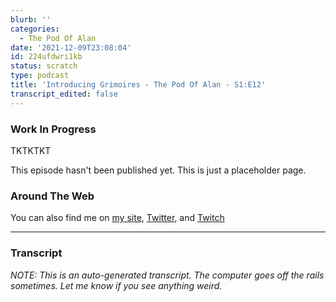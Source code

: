```yaml
---
blurb: ''
categories:
  - The Pod Of Alan
date: '2021-12-09T23:08:04'
id: 224ufdwri1kb
status: scratch
type: podcast
title: 'Introducing Grimoires - The Pod Of Alan - S1:E12'
transcript_edited: false
---
```


### Work In Progress

TKTKTKT

This episode hasn't been published yet. This is just a placeholder page.


### Around The Web

You can also find me on [my site](https://www.alanwsmith.com), [Twitter](https://twitter.com/TheIdOfAlan), and [Twitch](https://www.twitch.tv/theidofalan)


---

### Transcript

_NOTE: This is an auto-generated transcript. The computer goes off the rails sometimes. Let me know if you see anything weird._

